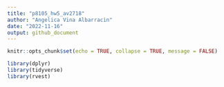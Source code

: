 ```yaml
---
title: "p8105_hw5_av2718"
author: "Angelica Vina Albarracin"
date: "2022-11-16"
output: github_document
---
```


```r
knitr::opts_chunk$set(echo = TRUE, collapse = TRUE, message = FALSE)

library(dplyr)
library(tidyverse)
library(rvest)
```

